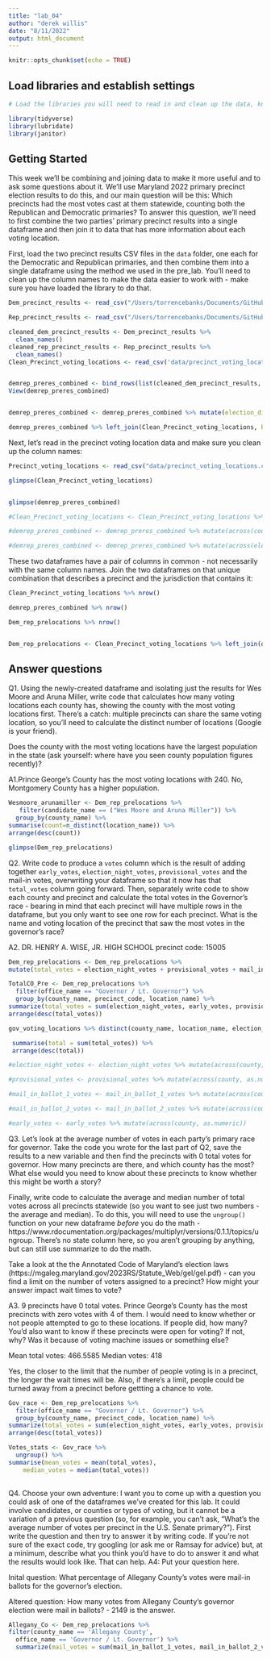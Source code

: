 ```yaml
---
title: "lab_04"
author: "derek willis"
date: "8/11/2022"
output: html_document
---
```


```r
knitr::opts_chunk$set(echo = TRUE)
```

## Load libraries and establish settings
```r
# Load the libraries you will need to read in and clean up the data, knowing that you can go back and add a library and re-run this block after you get a look at the dataframes.

library(tidyverse)
library(lubridate)
library(janitor)

```

## Getting Started

This week we'll be combining and joining data to make it more useful and to ask some questions about it. We'll use Maryland 2022 primary precinct election results to do this, and our main question will be this: Which precincts had the most votes cast at them statewide, counting both the Republican and Democratic primaries? To answer this question, we'll need to first combine the two parties' primary precinct results into a single dataframe and then join it to data that has more information about each voting location.

First, load the two precinct results CSV files in the `data` folder, one each for the Democratic and Republican primaries, and then combine them into a single dataframe using the method we used in the pre_lab. You'll need to clean up the column names to make the data easier to work with - make sure you have loaded the library to do that.

```r

Dem_precinct_results <- read_csv("/Users/torrencebanks/Documents/GitHub/Fall-2022-Data-TB/labs/lab_04/data/md_primary_precinct_dem.csv")

Rep_precinct_results <- read_csv("/Users/torrencebanks/Documents/GitHub/Fall-2022-Data-TB/labs/lab_04/data/md_primary_precinct_rep.csv")


```
```r

cleaned_dem_precinct_results <- Dem_precinct_results %>%
  clean_names()
cleaned_rep_precinct_results <- Rep_precinct_results %>% 
  clean_names()
Clean_Precinct_voting_locations <- read_csv('data/precinct_voting_locations.csv') %>% clean_names()



```

```r
demrep_preres_combined <- bind_rows(list(cleaned_dem_precinct_results, cleaned_rep_precinct_results))
View(demrep_preres_combined)



```

```r
demrep_preres_combined <- demrep_preres_combined %>% mutate(election_district_precinct = as.character(election_district_precinct))

```




```r
demrep_preres_combined %>% left_join(Clean_Precinct_voting_locations, by=c("election_district_precinct"="precinct_code","county"="county_code"))

```

Next, let's read in the precinct voting location data and make sure you clean up the column names:

```r

Precinct_voting_locations <- read_csv("data/precinct_voting_locations.csv")

```

```r
glimpse(Clean_Precinct_voting_locations)



```

```r
glimpse(demrep_preres_combined)
```

```r
#Clean_Precinct_voting_locations <- Clean_Precinct_voting_locations %>% mutate(across(county_code, as.character))

#demrep_preres_combined <- demrep_preres_combined %>% mutate(across(county, as.character))

#demrep_preres_combined <- demrep_preres_combined %>% mutate(across(election_district_precinct, as.character))

```


These two dataframes have a pair of columns in common - not necessarily with the same column names. Join the two dataframes on that unique combination that describes a precinct and the jurisdiction that contains it:

```r

Clean_Precinct_voting_locations %>% nrow()

```

```r
demrep_preres_combined %>% nrow()
```

```r
Dem_rep_prelocations %>% nrow()
```

```r
```


```r
Dem_rep_prelocations <- Clean_Precinct_voting_locations %>% left_join(demrep_preres_combined, by=c("precinct_code"="election_district_precinct","county_code"="county")) 
```

## Answer questions

Q1. Using the newly-created dataframe and isolating just the results for Wes Moore and Aruna Miller, write code that calculates how many voting locations each county has, showing the county with the most voting locations first. There's a catch: multiple precincts can share the same voting location, so you'll need to calculate the distinct number of locations (Google is your friend).

Does the county with the most voting locations have the largest population in the state (ask yourself: where have you seen county population figures recently)?

A1.Prince George's County has the most voting locations with 240. No, Montgomery County has a higher population. 

```r
Wesmoore_arunamiller <- Dem_rep_prelocations %>% 
   filter(candidate_name == ("Wes Moore and Aruna Miller")) %>% 
  group_by(county_name) %>% 
summarise(count=n_distinct(location_name)) %>% 
arrange(desc(count))
```

```r
glimpse(Dem_rep_prelocations)

```


Q2. Write code to produce a `votes` column which is the result of adding together `early_votes`, `election_night_votes`, `provisional_votes` and the mail-in votes, overwriting your dataframe so that it now has that `total_votes` column going forward. Then, separately write code to show each county and precinct and calculate the total votes in the Governor's race - bearing in mind that each precinct will have multiple rows in the dataframe, but you only want to see one row for each precinct. What is the name and voting location of the precinct that saw the most votes in the governor's race? 

A2. DR. HENRY A. WISE, JR. HIGH SCHOOL precinct code: 15005 

```r
Dem_rep_prelocations <- Dem_rep_prelocations %>% 
mutate(total_votes = election_night_votes + provisional_votes + mail_in_ballot_1_votes + mail_in_ballot_2_votes + early_votes)

TotalCO_Pre <- Dem_rep_prelocations %>% 
  filter(office_name == "Governor / Lt. Governor") %>% 
  group_by(county_name, precinct_code, location_name) %>% 
summarize(total_votes = sum(election_night_votes, early_votes, provisional_votes, mail_in_ballot_1_votes, mail_in_ballot_2_votes)) %>% 
arrange(desc(total_votes))

```



```r
gov_voting_locations %>% distinct(county_name, location_name, election_district_precinct)
```



```r
 summarise(total = sum(total_votes)) %>% 
 arrange(desc(total))
```


```r
#election_night_votes <- election_night_votes %>% mutate(across(county, as.numeric))

#provisional_votes <- provisional_votes %>% mutate(across(county, as.numeric))

#mail_in_ballot_1_votes <- mail_in_ballot_1_votes %>% mutate(across(county, as.numeric))

#mail_in_ballot_2_votes <- mail_in_ballot_2_votes %>% mutate(across(county, as.numeric))

#early_votes <- early_votes %>% mutate(across(county, as.numeric))
```


Q3. Let's look at the average number of votes in each party's primary race for governor. Take the code you wrote for the last part of Q2, save the results to a new variable and then find the precincts with 0 total votes for governor. How many precincts are there, and which county has the most? What else would you need to know about these precincts to know whether this might be worth a story?

Finally, write code to calculate the average and median number of total votes across all precincts statewide (so you want to see just two numbers - the average and median). To do this, you will need to use the `ungroup()` function on your new dataframe _before_ you do the math - https://www.rdocumentation.org/packages/multiplyr/versions/0.1.1/topics/ungroup. There's no state column here, so you aren't grouping by anything, but can still use summarize to do the math.

Take a look at the the Annotated Code of Maryland's election laws (https://mgaleg.maryland.gov/2023RS/Statute_Web/gel/gel.pdf) - can you find a limit on the number of voters assigned to a precinct? How might your answer impact wait times to vote?


A3. 9 precincts have 0 total votes. Prince George's County has the most precincts with zero votes with 4 of them. I would need to know whether or not people attempted to go to these locations. If people did, how many? You'd also want to know if these precincts were open for voting? If not, why? Was it because of voting machine issues or something else?

Mean total votes: 466.5585  Median votes: 418

Yes, the closer to the limit that the number of people voting is in a precinct, the longer the wait times will be. Also, if there's a limit, people could be turned away from a precinct before gettting a chance to vote. 

```r
Gov_race <- Dem_rep_prelocations %>% 
  filter(office_name == "Governor / Lt. Governor") %>% 
  group_by(county_name, precinct_code, location_name) %>% 
summarize(total_votes = sum(election_night_votes, early_votes, provisional_votes, mail_in_ballot_1_votes, mail_in_ballot_2_votes)) %>% 
arrange(desc(total_votes))
```

```r
Votes_stats <- Gov_race %>% 
  ungroup() %>% 
summarise(mean_votes = mean(total_votes),
    median_votes = median(total_votes))
  
```

Q4. Choose your own adventure: I want you to come up with a question you could ask of one of the dataframes we've created for this lab. It could involve candidates, or counties or types of voting, but it cannot be a variation of a previous question (so, for example, you can't ask, "What's the average number of votes per precinct in the U.S. Senate primary?"). First write the question and then try to answer it by writing code. If you're not sure of the exact code, try googling (or ask me or Ramsay for advice) but, at a minimum, describe what you think you'd have to do to answer it and what the results would look like. That can help.
A4: Put your question here.

Inital question: What percentage of Allegany County's votes were mail-in ballots for the governor's election. 

Altered question: How many votes from Allegany County's governor election were mail in ballots? - 2149 is the answer. 

```r
Allegany_Co <- Dem_rep_prelocations %>% 
filter(county_name == 'Allegany County',
  office_name == 'Governor / Lt. Governor') %>% 
  summarize(mail_votes = sum(mail_in_ballot_1_votes, mail_in_ballot_2_votes))

```
